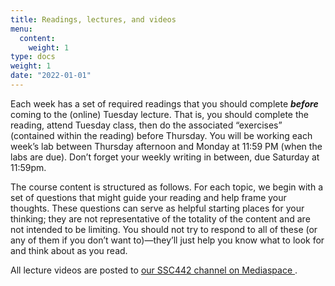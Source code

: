 ```yaml
---
title: Readings, lectures, and videos
menu:
  content:
    weight: 1
type: docs
weight: 1
date: "2022-01-01"
---
```


Each week has a set of required readings that you should complete ***before*** coming to the (online) Tuesday lecture. That is, you should complete the reading, attend Tuesday class, then do the associated "exercises" (contained within the reading) before Thursday. You will be working each week's lab between Thursday afternoon and Monday at 11:59 PM (when the labs are due). Don't forget your weekly writing in between, due Saturday at 11:59pm.

The course content is structured as follows. For each topic, we begin with a set of questions that might guide your reading and help frame your thoughts. These questions can serve as helpful starting places for your thinking; they are not representative of the totality of the content and are not intended to be limiting. You should not try to respond to all of these (or any of them if you don't want to)—they'll just help you know what to look for and think about as you read.

All lecture videos are posted to [our SSC442 channel on Mediaspace <i class="fas fa-film"></i>](https://mediaspace.msu.edu/channel/SSC442+-+Spring+20221+-+KIRKPATRICK/199607633/subscribe).

